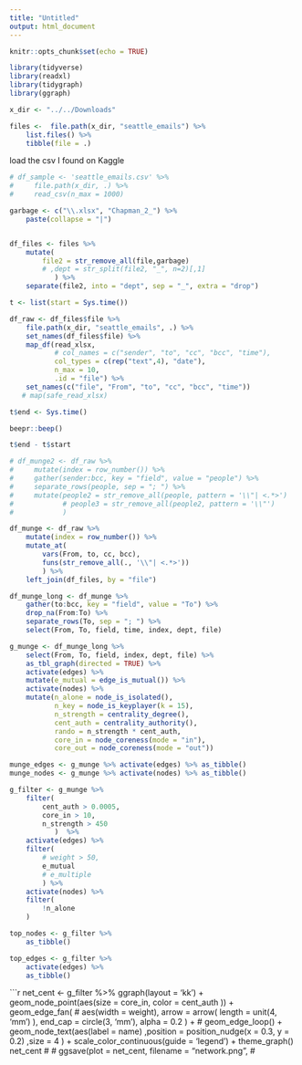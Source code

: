 ```yaml
---
title: "Untitled"
output: html_document
---
```


```r
knitr::opts_chunk$set(echo = TRUE)
```

```r
library(tidyverse)
library(readxl)
library(tidygraph)
library(ggraph)
```

```r
x_dir <- "../../Downloads"

files <-  file.path(x_dir, "seattle_emails") %>%
    list.files() %>%
    tibble(file = .)
```


load the csv I found on Kaggle
```r
# df_sample <- 'seattle_emails.csv' %>%
#     file.path(x_dir, .) %>%
#     read_csv(n_max = 1000)
```


```r
garbage <- c("\\.xlsx", "Chapman_2_") %>%
    paste(collapse = "|")


df_files <- files %>%
    mutate(
        file2 = str_remove_all(file,garbage)
        # ,dept = str_split(file2, "_", n=2)[,1]
           ) %>%
    separate(file2, into = "dept", sep = "_", extra = "drop")
```


```r
t <- list(start = Sys.time())

df_raw <- df_files$file %>%
    file.path(x_dir, "seattle_emails", .) %>%
    set_names(df_files$file) %>%
    map_df(read_xlsx,
           # col_names = c("sender", "to", "cc", "bcc", "time"),
           col_types = c(rep("text",4), "date"),
           n_max = 10,
           .id = "file") %>%
    set_names(c("file", "From", "to", "cc", "bcc", "time"))
   # map(safe_read_xlsx)

t$end <- Sys.time()

beepr::beep()

t$end - t$start
```



```r
# df_munge2 <- df_raw %>%
#     mutate(index = row_number()) %>%
#     gather(sender:bcc, key = "field", value = "people") %>%
#     separate_rows(people, sep = "; ") %>%
#     mutate(people2 = str_remove_all(people, pattern = '\\"| <.*>')
#            # people3 = str_remove_all(people2, pattern = '\\"')
#            )

df_munge <- df_raw %>%
    mutate(index = row_number()) %>%
    mutate_at(
        vars(From, to, cc, bcc),
        funs(str_remove_all(., '\\"| <.*>'))
        ) %>%
    left_join(df_files, by = "file")
```

```r
df_munge_long <- df_munge %>%
    gather(to:bcc, key = "field", value = "To") %>%
    drop_na(From:To) %>%
    separate_rows(To, sep = "; ") %>%
    select(From, To, field, time, index, dept, file)
```

```r
g_munge <- df_munge_long %>%
    select(From, To, field, index, dept, file) %>%
    as_tbl_graph(directed = TRUE) %>%
    activate(edges) %>%
    mutate(e_mutual = edge_is_mutual()) %>%
    activate(nodes) %>%
    mutate(n_alone = node_is_isolated(),
           n_key = node_is_keyplayer(k = 15),
           n_strength = centrality_degree(),
           cent_auth = centrality_authority(),
           rando = n_strength * cent_auth,
           core_in = node_coreness(mode = "in"),
           core_out = node_coreness(mode = "out"))

munge_edges <- g_munge %>% activate(edges) %>% as_tibble()
munge_nodes <- g_munge %>% activate(nodes) %>% as_tibble()
```

```r
g_filter <- g_munge %>%
    filter(
        cent_auth > 0.0005,
        core_in > 10,
        n_strength > 450
           )  %>%
    activate(edges) %>%
    filter(
        # weight > 50,
        e_mutual
        # e_multiple
        ) %>%
    activate(nodes) %>%
    filter(
        !n_alone
    )

top_nodes <- g_filter %>%
    as_tibble()

top_edges <- g_filter %>%
    activate(edges) %>%
    as_tibble()
```
    
    
```r
net_cent <- g_filter %>%
    ggraph(layout = 'kk') +
    geom_node_point(aes(size = core_in,
                        color = cent_auth
                        )) +
    geom_edge_fan(
        # aes(width = weight),
        arrow = arrow(
            length = unit(4, 'mm')
            ),
        end_cap = circle(3, 'mm'),
        alpha = 0.2
        ) +
    # geom_edge_loop() +
    geom_node_text(aes(label = name)
                    ,position = position_nudge(x = 0.3, y = 0.2)
                   ,size = 4
                    ) +
    scale_color_continuous(guide = 'legend') +
    theme_graph()
net_cent
# 
# ggsave(plot = net_cent, filename = "network.png",
#  